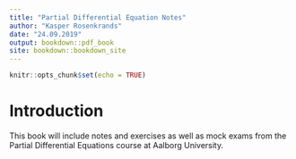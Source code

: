 ```yaml
---
title: "Partial Differential Equation Notes"
author: "Kasper Rosenkrands"
date: "24.09.2019"
output: bookdown::pdf_book
site: bookdown::bookdown_site
---
```

  
```r
knitr::opts_chunk$set(echo = TRUE)
```

\newpage

# Introduction {-}

This book will include notes and exercises as well as mock exams from the Partial Differential Equations course at Aalborg University.